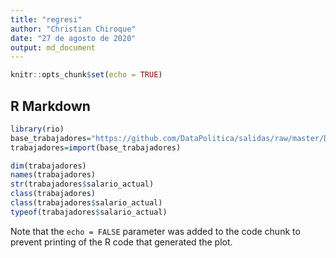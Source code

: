 ```yaml
---
title: "regresi"
author: "Christian Chiroque"
date: "27 de agosto de 2020"
output: md_document
---
```


```r
knitr::opts_chunk$set(echo = TRUE)
```

## R Markdown


```r
library(rio)
base_trabajadores="https://github.com/DataPolitica/salidas/raw/master/Data/trabajadores.sav"
trabajadores=import(base_trabajadores)
```

```r
dim(trabajadores)
names(trabajadores)
str(trabajadores$salario_actual)
class(trabajadores)
class(trabajadores$salario_actual)
typeof(trabajadores$salario_actual)
```






Note that the `echo = FALSE` parameter was added to the code chunk to prevent printing of the R code that generated the plot.
